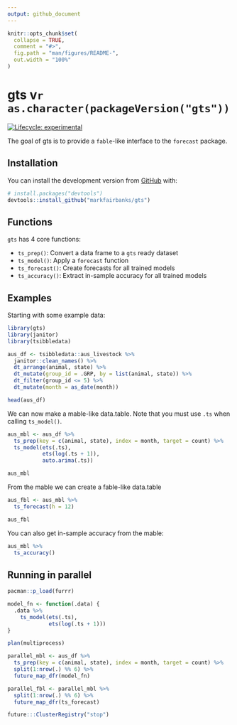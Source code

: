```yaml
---
output: github_document
---
```


<!-- README.md is generated from README.Rmd. Please edit that file -->

```r
knitr::opts_chunk$set(
  collapse = TRUE,
  comment = "#>",
  fig.path = "man/figures/README-",
  out.width = "100%"
)
```

# gts v`r as.character(packageVersion("gts"))`

<!-- badges: start -->
[![Lifecycle: experimental](https://img.shields.io/badge/lifecycle-experimental-orange.svg)](https://www.tidyverse.org/lifecycle/#experimental)
<!-- badges: end -->

The goal of gts is to provide a `fable`-like interface to the `forecast` package.

## Installation

You can install the development version from [GitHub](https://github.com/) with:

``` r
# install.packages("devtools")
devtools::install_github("markfairbanks/gts")
```
## Functions

`gts` has 4 core functions:

* `ts_prep()`: Convert a data frame to a `gts` ready dataset
* `ts_model()`: Apply a `forecast` function
* `ts_forecast()`: Create forecasts for all trained models
* `ts_accuracy()`: Extract in-sample accuracy for all trained models

## Examples

Starting with some example data:

```r
library(gts)
library(janitor)
library(tsibbledata)

aus_df <- tsibbledata::aus_livestock %>%
  janitor::clean_names() %>%
  dt_arrange(animal, state) %>%
  dt_mutate(group_id = .GRP, by = list(animal, state)) %>%
  dt_filter(group_id <= 5) %>%
  dt_mutate(month = as_date(month))

head(aus_df)
```

We can now make a mable-like data.table. Note that you must use `.ts` when calling `ts_model()`.

```r
aus_mbl <- aus_df %>%
  ts_prep(key = c(animal, state), index = month, target = count) %>%
  ts_model(ets(.ts),
           ets(log(.ts + 1)),
           auto.arima(.ts))

aus_mbl
```

From the mable we can create a fable-like data.table

```r
aus_fbl <- aus_mbl %>%
  ts_forecast(h = 12)

aus_fbl
```

You can also get in-sample accuracy from the mable:

```r
aus_mbl %>%
  ts_accuracy()
```


## Running in parallel

```r
pacman::p_load(furrr)

model_fn <- function(.data) {
  .data %>%
    ts_model(ets(.ts),
             ets(log(.ts + 1)))
}

plan(multiprocess)

parallel_mbl <- aus_df %>%
  ts_prep(key = c(animal, state), index = month, target = count) %>%
  split(1:nrow(.) %% 6) %>%
  future_map_dfr(model_fn)

parallel_fbl <- parallel_mbl %>%
  split(1:nrow(.) %% 6) %>%
  future_map_dfr(ts_forecast)

future:::ClusterRegistry("stop")
```


